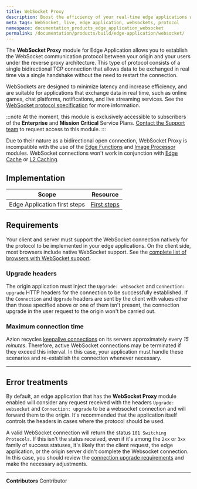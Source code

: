 ```yaml
---
title: WebSocket Proxy
description: Boost the efficiency of your real-time edge applications with the WebSocket protocol for Azion Edge Application.
meta_tags: WebSocket, live, edge application, websockets, protocol
namespace: documentation_products_edge_application_websocket
permalink: /documentation/products/build/edge-application/websocket/
---
```


The **WebSocket Proxy** module for Edge Application allows you to establish the WebSocket communication protocol between your origin and your users under the reverse proxy architecture. This type of protocol consists of a single bidirectional TCP connection that allows data to be exchanged in real time via a single handshake without the need to restart the connection.

WebSockets are designed to minimize latency and increase efficiency, and are suitable for applications that exchange data in real time, such as online games, chat platforms, notifications, and live streaming services. See the [WebSocket protocol specification](https://datatracker.ietf.org/doc/html/rfc6455) for more information.

:::note
At the moment, this module is exclusively accessible to subscribers of the **Enterprise** and **Mission Critical** Service Plans. [Contact the Support team](https://tickets.azion.com/en/support/login/new) to request access to this module. 
:::

Due to their nature as a bidirectional open connection, WebSocket Proxy is incompatible with the use of the [Edge Functions](/en/documentation/products/build/edge-application/edge-functions/) and [Image Processor](/en/documentation/products/build/edge-application/image-processor/) modules. WebSocket connections won't work in conjunction with [Edge Cache](/en/documentation/products/build/edge-application/edge-caching/) or [L2 Caching](/en/documentation/products/edge-application/l2-caching/).

## Implementation

| Scope | Resource |
| --- | --- |
| Edge Application first steps| [First steps](/en/documentation/products/edge-application/first-steps/)  |

## Requirements

Your client and server must support the WebSocket connection natively for the protocol to be implemented in your edge applications. On the client side, most browsers include native WebSocket support. See the [complete list of browsers with WebSocket support](https://caniuse.com/websockets).

### Upgrade headers

The origin application must inject the `Upgrade: websocket` and `Connection: upgrade` HTTP headers for the connection to be successfully established. If the `Connection` and `Upgrade` headers are sent by the client with values other than those specified above or one of them isn't present, the connection upgrade in the user request to the origin won't be carried out.

### Maximum connection time

Azion recycles [keepalive connections](/en/documentation/products/build/edge-application/#keepalive-timeout) on its servers approximately every *15 minutes*. Therefore, active WebSocket connections may be terminated if they exceed this interval. In this case, your application must handle these scenarios and re-establish the connection whenever necessary.

---

## Error treatments

By default, an edge application that has the **WebSocket Proxy** module enabled will consider any request received with the headers `Upgrade: websocket` and `Connection: upgrade` to be a websocket connection and will forward them to the origin. It's recommended that the application itself controls the headers in cases where the protocol should be used.

A valid WebSocket connection will return the status `101 Switching Protocols`. If this isn't the status received, even if it's among the `2xx` or `3xx` family of success statuses, it's likely that the client request, the edge application, or the origin server didn't complete the Websocket connection. In this case, you should review the [connection upgrade requirements](#requirements) and make the necessary adjustments.

---


**Contributors** <ContributorList>Contributor</ContributorList>
